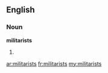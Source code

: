 ==English==
===Noun===
'''militarists'''

#{{plural of|[[militarist]]}}

[[ar:militarists]]
[[fr:militarists]]
[[my:militarists]]